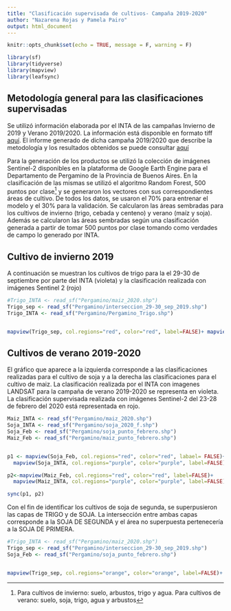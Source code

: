```yaml
---
title: "Clasificación supervisada de cultivos- Campaña 2019-2020"
author: "Nazarena Rojas y Pamela Pairo"
output: html_document
---
```


```r
knitr::opts_chunk$set(echo = TRUE, message = F, warning = F)
```

```r

library(sf)
library(tidyverse)
library(mapview)
library(leafsync)
```

## Metodología general para las clasificaciones supervisadas

Se utilizó información elaborada por el INTA de las campañas Invierno de 2019 y Verano 2019/2020. La información está disponible en formato tiff [aquí](http://geointa.inta.gob.ar/publico/MNC/).
El informe generado de dicha campaña 2019/2020 que describe la metodología y los resultados obtenidos se puede consultar [aquí](http://www.geointa.inta.gob.ar/2020/10/06/mapa-nacional-de-cultivos-campana-2019-2020/) 

Para la generación de los productos se utilizó la colección de imágenes Sentinel-2 disponibles en la plataforma de Google Earth Engine para el Departamento de Pergamino de la Provincia de Buenos Aires. En la clasificación de las mismas se utilizó el algoritmo Random Forest, 500 puntos por clase^[Para cultivos de invierno: suelo, arbustos, trigo y agua. Para cultivos de verano: suelo, soja, trigo, agua y arbustos] y se generaron los vectores con sus correspondientes áreas de cultivo. De todos los datos, se usaron el 70% para entrenar el modelo y el 30% para la validación.
Se calcularon las áreas sembradas para los cultivos de invierno (trigo, cebada y centeno) y verano (maíz y soja).
Además se calcularon las áreas sembradas según una clasificación generada a partir de tomar 500 puntos por clase tomando como verdades de campo lo generado por INTA.


## Cultivo de invierno 2019

A continuación se muestran los cultivos de trigo para la el 29-30 de septiembre por parte del INTA (violeta) y la clasificación realizada con imágenes Sentinel 2 (rojo)

```r
#Trigo_INTA <- read_sf("Pergamino/maiz_2020.shp") 
Trigo_sep <- read_sf("Pergamino/interseccion_29-30_sep_2019.shp")
Trigo_INTA <- read_sf("Pergamino/Pergamino_Trigo.shp")


mapview(Trigo_sep, col.regions="red", color="red", label=FALSE)+ mapview(Trigo_INTA, col.regions="purple",color="purple", label=FALSE)


```

## Cultivos de verano 2019-2020

El gráfico que aparece a la izquierda corresponde a las clasificaciones realizadas para el cultivo de soja y a la derecha las clasificaciones para el cultivo de maiz. La clasificación realizada por el INTA con imagenes LANDSAT para la campaña de verano 2019-2020 se representa en violeta. La clasificación supervisada realizada con imágenes Sentinel-2 del 23-28 de febrero del 2020 está representada en rojo. 


```r
Maiz_INTA <- read_sf("Pergamino/maiz_2020.shp") 
Soja_INTA <- read_sf("Pergamino/soja_2020_f.shp")
Soja_Feb <- read_sf("Pergamino/soja_punto_febrero.shp")
Maiz_Feb <- read_sf("Pergamino/maiz_punto_febrero.shp")


p1 <- mapview(Soja_Feb, col.regions="red", color="red", labael= FALSE)+
  mapview(Soja_INTA, col.regions="purple", color="purple", label=FALSE)

p2<-mapview(Maiz_Feb, col.regions="red", color="red", label=FALSE)+
  mapview(Maiz_INTA, col.regions="purple", color="purple", label=FALSE)

sync(p1, p2)
```

Con el fin de identificar los cultivos de soja de segunda, se superpusieron las capas de TRIGO  y de SOJA. La intersección entre ambas capas corresponde a la SOJA DE SEGUNDA y el área no superpuesta pertenecería a la SOJA DE PRIMERA.

```r
#Trigo_INTA <- read_sf("Pergamino/maiz_2020.shp") 
Trigo_sep <- read_sf("Pergamino/interseccion_29-30_sep_2019.shp")
Soja_Feb <- read_sf("Pergamino/soja_punto_febrero.shp")


mapview(Trigo_sep, col.regions="orange", color="orange", label=FALSE)+ mapview(Soja_Feb, col.regions="purple",color="purple", label=FALSE)

```
